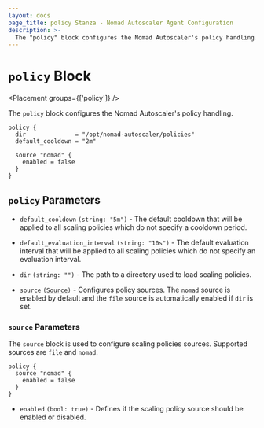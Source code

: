 ```yaml
---
layout: docs
page_title: policy Stanza - Nomad Autoscaler Agent Configuration
description: >-
  The "policy" block configures the Nomad Autoscaler's policy handling.
---
```


# `policy` Block

<Placement groups={['policy']} />

The `policy` block configures the Nomad Autoscaler's policy handling.

```hcl
policy {
  dir              = "/opt/nomad-autoscaler/policies"
  default_cooldown = "2m"

  source "nomad" {
    enabled = false
  }
}
```

## `policy` Parameters

- `default_cooldown` `(string: "5m")` - The default cooldown that will be applied
  to all scaling policies which do not specify a cooldown period.

- `default_evaluation_interval` `(string: "10s")` - The default evaluation interval
  that will be applied to all scaling policies which do not specify an evaluation
  interval.

- `dir` `(string: "")` - The path to a directory used to load scaling policies.

- `source` <code>([Source](#source-parameters))</code> - Configures policy
  sources. The `nomad` source is enabled by default and the `file` source is
  automatically enabled if `dir` is set.

### `source` Parameters

The `source` block is used to configure scaling policies sources. Supported
sources are `file` and `nomad`.

```hcl
policy {
  source "nomad" {
    enabled = false
  }
}
```

- `enabled` `(bool: true)` - Defines if the scaling policy source should be
  enabled or disabled.
